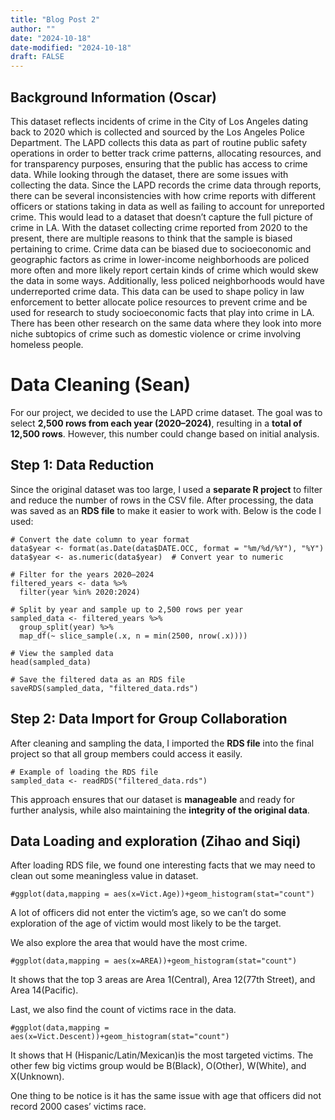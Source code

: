 ```yaml
---
title: "Blog Post 2"
author: ""
date: "2024-10-18"
date-modified: "2024-10-18"
draft: FALSE
---
```

## Background Information (Oscar)

This dataset reflects incidents of crime in the City of Los Angeles dating back to 2020 which is collected and sourced by the Los Angeles Police Department. The LAPD collects this data as part of routine public safety operations in order to better track crime patterns, allocating resources, and for transparency purposes, ensuring that the public has access to crime data. While looking through the dataset, there are some issues with collecting the data. Since the LAPD records the crime data through reports, there can be several inconsistencies with how crime reports with different officers or stations taking in data as well as failing to account for unreported crime. This would lead to a dataset that doesn’t capture the full picture of crime in LA. With the dataset collecting crime reported from 2020 to the present, there are multiple reasons to think that the sample is biased pertaining to crime. Crime data can be biased due to socioeconomic and geographic factors as crime in lower-income neighborhoods are policed more often and more likely report certain kinds of crime which would skew the data in some ways. Additionally, less policed neighborhoods would have underreported crime data. This data can be used to shape policy in law enforcement to better allocate police resources to prevent crime and be used for research to study socioeconomic facts that play into crime in LA. There has been other research on the same data where they look into more niche subtopics of crime such as domestic violence or crime involving homeless people.


# Data Cleaning (Sean)

For our project, we decided to use the LAPD crime dataset. The goal was to select **2,500 rows from each year (2020–2024)**, resulting in a **total of 12,500 rows**. However, this number could change based on initial analysis.

## Step 1: Data Reduction  
Since the original dataset was too large, I used a **separate R project** to filter and reduce the number of rows in the CSV file. After processing, the data was saved as an **RDS file** to make it easier to work with. Below is the code I used:

    # Convert the date column to year format
    data$year <- format(as.Date(data$DATE.OCC, format = "%m/%d/%Y"), "%Y")
    data$year <- as.numeric(data$year)  # Convert year to numeric

    # Filter for the years 2020–2024
    filtered_years <- data %>%
      filter(year %in% 2020:2024)

    # Split by year and sample up to 2,500 rows per year
    sampled_data <- filtered_years %>%
      group_split(year) %>%
      map_df(~ slice_sample(.x, n = min(2500, nrow(.x))))

    # View the sampled data
    head(sampled_data)

    # Save the filtered data as an RDS file
    saveRDS(sampled_data, "filtered_data.rds")

## Step 2: Data Import for Group Collaboration

After cleaning and sampling the data, I imported the **RDS file** into the final project so that all group members could access it easily.

    # Example of loading the RDS file
    sampled_data <- readRDS("filtered_data.rds")

This approach ensures that our dataset is **manageable** and ready for further analysis, while also maintaining the **integrity of the original data**. 

## Data Loading and exploration (Zihao and Siqi)
After loading RDS file, we found one interesting facts that we may need to clean out some meaningless value in dataset.

    #ggplot(data,mapping = aes(x=Vict.Age))+geom_histogram(stat="count")

A lot of officers did not enter the victim's age, so we can't do some exploration of the age of victim would most likely to be the target.

We also explore the area that would have the most crime. 

    #ggplot(data,mapping = aes(x=AREA))+geom_histogram(stat="count")
    
It shows that the top 3 areas are Area 1(Central), Area 12(77th Street), and Area 14(Pacific).

Last, we also find the count of victims race in the data. 

    #ggplot(data,mapping = aes(x=Vict.Descent))+geom_histogram(stat="count")
  
It shows that H (Hispanic/Latin/Mexican)is the most targeted victims. The other few big victims group would be B(Black), O(Other), W(White), and X(Unknown).

One thing to be notice is it has the same issue with age that officers did not record 2000 cases' victims race. 





